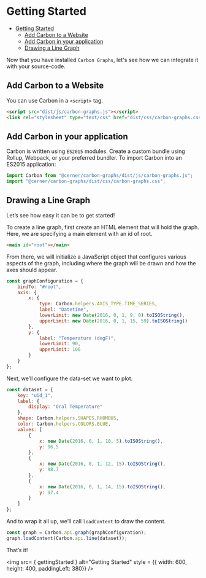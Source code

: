 
# Getting Started

-   [Getting Started](#getting-started)
    -   [Add Carbon to a Website](#add-carbon-to-a-website)
    -   [Add Carbon in your application](#add-carbon-in-your-application)
    -   [Drawing a Line Graph](#drawing-a-line-graph)

Now that you have installed `Carbon Graphs`, let's see how we can integrate it with your source-code.

## Add Carbon to a Website

You can use Carbon in a `<script>` tag.

```html
<script src="dist/js/carbon-graphs.js"></script>
<link rel="stylesheet" type="text/css" href="dist/css/carbon-graphs.css" />
```

## Add Carbon in your application

Carbon is written using `ES2015` modules. Create a custom bundle using Rollup, Webpack, or your preferred bundler. To import Carbon into an ES2015 application:

```js
import Carbon from "@cerner/carbon-graphs/dist/js/carbon-graphs.js";
import "@cerner/carbon-graphs/dist/css/carbon-graphs.css";
```

## Drawing a Line Graph

Let’s see how easy it can be to get started!

To create a line graph, first create an HTML element that will hold the graph. Here, we are specifying a main element with an id of root.

```html
<main id="root"></main>
```

From there, we will initialize a JavaScript object that configures various aspects of the graph, including where the graph will be drawn and how the axes should appear.

```js
const graphConfiguration = {
    bindTo: "#root",
    axis: {
        x: {
            type: Carbon.helpers.AXIS_TYPE.TIME_SERIES,
            label: "Datetime",
            lowerLimit: new Date(2016, 0, 1, 9, 0).toISOString(),
            upperLimit: new Date(2016, 0, 1, 15, 59).toISOString()
        },
        y: {
            label: "Temperature (degF)",
            lowerLimit: 90,
            upperLimit: 106
        }
    }
};
```

Next, we’ll configure the data-set we want to plot.

```js
const dataset = {
    key: "uid_1",
    label: {
        display: "Oral Temperature"
    },
    shape: Carbon.helpers.SHAPES.RHOMBUS,
    color: Carbon.helpers.COLORS.BLUE,
    values: [
        {
            x: new Date(2016, 0, 1, 10, 5).toISOString(),
            y: 96.5
        },
        {
            x: new Date(2016, 0, 1, 12, 15).toISOString(),
            y: 98.7
        },
        {
            x: new Date(2016, 0, 1, 14, 15).toISOString(),
            y: 97.4
        }
    ]
};
```

And to wrap it all up, we’ll call `loadContent` to draw the content.

```js
const graph = Carbon.api.graph(graphConfiguration);
graph.loadContent(Carbon.api.line(dataset));
```

That’s it!

<img src= { gettingStarted } alt="Getting Started" style = {{ width: 600, height: 400, paddingLeft: 380}} />
